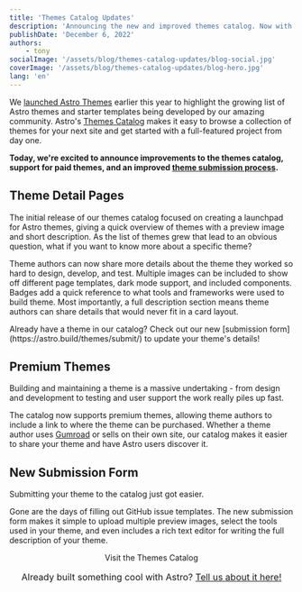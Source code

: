 ```yaml
---
title: 'Themes Catalog Updates'
description: 'Announcing the new and improved themes catalog. Now with support for more detailed theme descriptions and premium themes.'
publishDate: 'December 6, 2022'
authors:
    - tony
socialImage: '/assets/blog/themes-catalog-updates/blog-social.jpg'
coverImage: '/assets/blog/themes-catalog-updates/blog-hero.jpg'
lang: 'en'
---
```



We [launched Astro Themes](https://astro.build/blog/themes-and-integrations/) earlier this year to highlight the growing list of Astro themes and starter templates being developed by our amazing community. Astro's [Themes Catalog](https://astro.build/themes/) makes it easy to browse a collection of themes for your next site and get started with a full-featured project from day one.

**Today, we're excited to announce improvements to the themes catalog, support for paid themes, and an improved [theme submission process](https://astro.build/themes/submit).**

<BlogContentImage
    src={themesPreview}
    alt="Screenshots of three Astro theme home pages"
/>

## Theme Detail Pages

The initial release of our themes catalog focused on creating a launchpad for Astro themes, giving a quick overview of themes with a preview image and short description. As the list of themes grew that lead to an obvious question, what if you want to know more about a specific theme?

<BlogContentImage
    src={themesPreview}
    alt="Screenshots of the new Astro themes catalog details page"
/>

Theme authors can now share more details about the theme they worked so hard to design, develop, and test. Multiple images can be included to show off different page templates, dark mode support, and included components. Badges add a quick reference to what tools and frameworks were used to build theme. Most importantly, a full description section means theme authors can share details that would never fit in a card layout.

<Note title="Submit your theme">
  Already have a theme in our catalog? Check out our new [submission form](https://astro.build/themes/submit/) to update your theme's details!
</Note>

## Premium Themes

Building and maintaining a theme is a massive undertaking - from design and development to testing and user support the work really piles up fast.

<BlogContentImage
    src={paidThemes}
    alt="Screenshots showing the details page for a paid theme on the new themes catalog"
/>

The catalog now supports premium themes, allowing theme authors to include a link to where the theme can be purchased. Whether a theme author uses [Gumroad](https://gumroad.com/) or sells on their own site, our catalog makes it easier to share your theme and have Astro users discover it.

## New Submission Form

Submitting your theme to the catalog just got easier.

<BlogContentImage
    src={submitThemes}
    alt="An online form used to submit theme details with preview images, descriptions, and tags."
/>

Gone are the days of filling out GitHub issue templates. The new submission form makes it simple to upload multiple preview images, select the tools used in your theme, and even includes a rich text editor for writing the full description of your theme.

<div style="
    display: flex;
    justify-content: center;
    flex-direction: column;
    align-items: center;">
  <CallToAction primary href="https://astro.build/themes">Visit the Themes Catalog</CallToAction>
  <span style="font-size: 1rem;margin: 1rem;">
    Already built something cool with Astro?
    <a href="https://astro.build/themes/submit">Tell us about it here!</a>
  </span>
</div>

